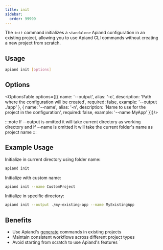 ```yaml
---
title: init
sidebar:
  order: 99999
---
```



The `init` command initializes a `standalone` Apiand configuration in an existing project, allowing you to use Apiand CLI commands
without creating a new project from scratch.

## Usage

```bash
apiand init [options]
```

## Options

<OptionsTable options={[{
    name: '--output',
    alias: '-o',
    description: 'Path where the configuration will be created',
    required: false,
    example: '--output ./app'
}, {
    name: '--name',
    alias: '-n',
    description: 'Name to use for the project in the configuration',
    required: false,
    example: '--name MyApp'
}]}/>

:::note
If --output is omitted it will take current directory as working directory and if --name is omitted it will take the current folder's name as project name 
:::

## Example Usage

Initialize in current directory using folder name:

```bash
apiand init
```

Initialize with custom name:

```bash
apiand init --name CustomProject
```

Initialize in specific directory:

```bash
apiand init --output ./my-existing-app --name MyExistingApp
```

## Benefits

- Use Apiand's [generate](../../generate/generate) commands in existing projects
- Maintain consistent workflows across different project types
- Avoid starting from scratch to use Apiand's features
`